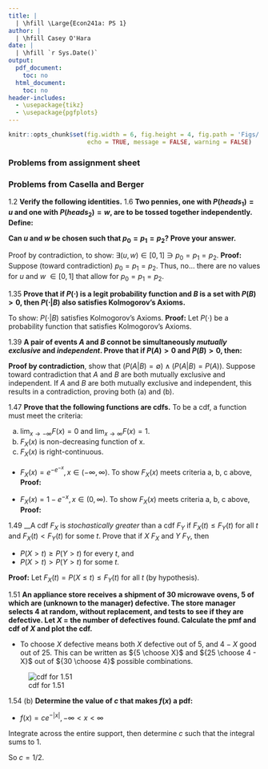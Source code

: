 ```yaml
---
title: | 
  | \hfill \Large{Econ241a: PS 1}
author: |
  | \hfill Casey O'Hara
date: |
  | \hfill `r Sys.Date()`
output:
  pdf_document:
    toc: no
  html_document:
    toc: no
header-includes: 
  - \usepackage{tikz}
  - \usepackage{pgfplots}
---
```


``` r

knitr::opts_chunk$set(fig.width = 6, fig.height = 4, fig.path = 'Figs/',
                      echo = TRUE, message = FALSE, warning = FALSE)
```

### Problems from assignment sheet

\begin{enumerate}
\item\textbf{The probability that it rains in city $A$ is 0.5, the probability
  that it rains in city $B$ is 0.3, and the probability that it rains in both 
  is 0.15. Find the probability of each of these events:}
  \begin{enumerate}
  \item It does not rain in either city. \\
  	Does not rain in $A$ = $P(A^c) = 1 - P(A)$ (and similar for $B$)
	  \begin{align*}
	    P(A^c \cap B^c) &= (1 - P(A)) * (1 - P(B))\\
	      &= 0.5 * 0.7 = 0.35
    \end{align*}

  \item It rains in both cities.
	  \begin{align*}
	    P(A \cap B) &= P(A) * P(B)\\
	      &= 0.5 * 0.3 = 0.15
    \end{align*}
    (also, given...)
    
  \item It rains in at least one city.
	  \begin{align*}
	    P(A \cup B) &= P(A) + P(B) - P(A \cap B)\\
	      &= 0.5 + 0.3 - 0.15 = 0.55
    \end{align*}
  \end{enumerate}

  \item\textbf{Consider two events $A$ and $B$ such that $P(A) = 1/5$ and 
    $P(B) = 1/3$. Find $P(B \cap A^c)$ for each of these cases:}
    \begin{enumerate}
    \item $A$ and $B$ are disjoint\\
      If $A$ and $B$ are disjoint, then $P(B \cap A^c) = P(B) = 1/3$.
    \item $B\subset A$\\
      For this specific circumstance, since $P(A) < P(B)$, $B$ cannot be a subset of $A$.  But in general, if $B \subset A$ then $\forall x \in B, x \in A$; so $\forall x \in B, x\not\in A^c$, so $P(B \cap A^c) = 0$.
    \item $P(B \cap A^c) = 1/7$\\
      $P(B \cap A^c) = P(B) - P(A \cap B)$ (from thm 1.2.9a) $ = 1/3 - 1/7 = \frac{4}{21}$
  \end{enumerate}

\item\textbf{Consider two events $A$ and $B$ with $P(A) = 0.4$ and 
  $P(B) = 0.7$.  Determine the minimum and maximum values of $P(A \cap B)$ 
  and the conditions under which each is attained.}\\
  The minimum occurs at $P(A \cap B) = P(A) + P(B) - 1 = 0.1$.\\
    \begin{tikzpicture}
      % a straight line segment
      \draw (1,0) -- (11,0);
      % the ticks and their labels
      \foreach \x  in {1,...,10}
        \draw[xshift=\x cm] (0pt,2pt) -- (0pt,-1pt) node[below,fill=white] {};
      % the thicker segment
      \draw[ultra thick] (1,.1) -- (8,.1);
      \draw[ultra thick, blue] (7,.2) -- (11,.2);
      \draw[ultra thick, red] (7,.3) -- (8,.3);
      % the labels
      \node[fill=white,draw=black,circle,inner sep=2pt,label=below:{$0.0$}] at (1,0) {};
      \node[fill=white,draw=black,circle,inner sep=2pt,label=below:{$1.0$}] at (11,0) {};
      \node at (4.5,.3) {$A$};
      \node[blue] at (9.5,.4) {$B$};
      \node[red] at (7.5,.5) {$A\cap B$};
    \end{tikzpicture}\\
  The maximum occurs when one set is a subset of the other; in this case when 
    $A \subset B$, and $P(A \cap B) = P(A) = 0.4$.\\
    \begin{tikzpicture}
      % a straight line segment
      \draw (1,0) -- (11,0);
      % the ticks and their labels
      \foreach \x  in {1,...,10}
        \draw[xshift=\x cm] (0pt,2pt) -- (0pt,-1pt) node[below,fill=white] {};
      % the thicker segment
      \draw[ultra thick] (2.3,.1) -- (9.3,.1);
      \draw[ultra thick, blue] (4.1,.2) -- (8.1,.2);
      \draw[ultra thick, red] (4.1,.3) -- (8.1,.3);
      % the labels
      \node[fill=white,draw=black,circle,inner sep=2pt,label=below:{$0.0$}] at (1,0) {};
      \node[fill=white,draw=black,circle,inner sep=2pt,label=below:{$1.0$}] at (11,0) {};
      \node at (2.8,.3) {$A$};
      \node[blue] at (8.3,.3) {$B$};
      \node[red] at (6.1,.5) {$A\cap B$};
    \end{tikzpicture}

\end{enumerate}

### Problems from Casella and Berger 

1.2  __Verify the following identities.__
\begin{enumerate}
\item $A - B = A - (A \cap B) = A \cap B^c$
  \begin{align*}
    A - B &= \{x:x \in A \land x \not\in B\} & \text{(def of set subtraction)}\\
      &= A \cap B^c & \text{left hand side = right hand side}\\[6 pt]
    A - (A \cap B) &= \{x:x \in A \land \neg (x \in A \land x \in B)\}
        & \text{(def of set subtraction)}\\
      &= A \cap (A \cap B)^c   & \text{(write as set operations)}\\
      &= A \cap (A^c \cup B^c) & \text{(DeMorgan's laws)}\\
      &= (A \cap A^c) \cup (A \cap B^c)  & \text{(distributivity)}\\
      &= 0 \cup (A \cap B^c) = (A \cap B^c) & \text{middle = right hand side}
  \end{align*}
  
\item $B = (B \cap A) \cup (B \cap A^c)$
  \begin{align*}
    (B \cap A) \cup (B \cap A^c) &= B \cap (A \cup A^c)  & \text{(un-distribute)}\\
    A \cup A^c &= \text{ universal set }\mathbb{U} 
        & \text{(set + complement = all values)}\\
    B \cap \mathbb{U} &= B
  \end{align*}
  
\item $B - A = (B \cap A^c)$
  \begin{align*}
    B - A &= \{x:x \in B \land x \not\in A\} & \text{(def of set subtraction)}\\
          &= \{x:x \in B\} \cap \{x:x \not\in A\} & \text{(split set definition)}\\
          &= B \cap A^c & \text{(rewrite as set operations)}
  \end{align*}

\item $A \cup B = A \cup (B \cap A^c)$
  \begin{align*}
    A \cup B     &= (A \cup B) \cap (A \cup A^c) & \text{(distributivity)}\\
    (A \cup A^c) &= \mathbb{U} & \text{(set + complement = all)}\\
    A \cup B     &= (A \cup B) \cap \mathbb{U} & \text{(substitute)}\\
                 &= (A \cup B)\\
  \end{align*}
\end{enumerate}

1.6 __Two pennies, one with $P(heads_1) = u$ and one with $P(heads_2) = w$, are to be tossed together independently.  Define:__
  \begin{itemize}
  \item $p_0 = P(0 \text{ heads occur})$
    \begin{align*}
      p_0 &= P(\neg heads_1 \land \neg heads_2) \\
          &= P(h_1^c) * P(h_2^c)\\
          &= (1 - u)(1 - w) = 1 - u - w + uw\\
    \end{align*}
  \item $p_1 = P(1 \text{ heads occurs})$
    \begin{align*}
      p_1 &= P(heads_1 \lor heads_2)\\
          &= P(h_1) + P(h_2) - P(h_1 \cap h_2)\\
          &= u + w - uw\\
    \end{align*}
  \item $p_2 = P(2 \text{ heads occur})$
    \begin{align*}
      p_2 &= P(heads_1 \land heads_2)\\
          &= P(h_1) * P(h_2)\\
          &= uw\\
    \end{align*}
  \end{itemize}
  
  __Can $u$ and $w$ be chosen such that $p_0 = p_1 = p_2$? Prove your answer.__
  
  Proof by contradiction, to show: $\exists (u, w) \in [0, 1] \ni p_0 = p_1 = p_2$.
  __Proof:__  Suppose (toward contradiction) $p_0 = p_1 = p_2$.
  \begin{align*}
    &\Longrightarrow 1 - u - w + uw = u + w - uw = uw   &\text{(from defs above)}\\
    &\Longrightarrow 1 - u - w = u + w = 0              &\text{(subtract uw)}\\
    &\Longrightarrow (u + w = 1) \land (u + w = 0)      &\text{Aha! a contradiction!}
    & & \blacksquare
  \end{align*}
  Thus, no...  there are no values for $u$ and $w$ $\in [0, 1]$ that allow for $p_0 = p_1 = p_2$.

1.35 __Prove that if $P(\cdot)$ is a legit probability function and $B$ is a set with $P(B) > 0$, then $P(\cdot | B)$ also satisfies Kolmogorov's Axioms.__

  To show: $P(\cdot | B)$ satisfies Kolmogorov's Axioms.
  __Proof:__  Let $P(\cdot)$ be a probability function that satisfies Kolmogorov's Axioms.
  \begin{align*}
    &\Longrightarrow P(\cdot) \geq 0, \forall \cdot  & \text{(by axiom 1)}\\
    &\Longrightarrow P(\cdot | B) = P(\cdot \cap B) / P(B)   & \text{(Bayes thm)}\\
    &\Longrightarrow P(\cdot \cap B) / P(B) \geq 0  & \text{(all components +)}\\
    &\Longrightarrow P(\cdot | B) \geq 0            &\text{(satisfies axiom 1)}\\[6 pt]
    &\Longrightarrow P(S) = 1                       & \text{(by axiom 2)}\\
    &\Longrightarrow P(S|B) = P(S \cap B) / P(B)    & \text{(Bayes thm)}\\
    &\Longrightarrow P(S|B) = P(B)/P(B) = 1         & \text{(satisfies axiom 2)}\\[6 pt]
    &\Longrightarrow \text{if $A_1, A_2,...$ are pairwise disjoint, }
      P(\bigcup_{i=1}^\infty A_i) = \sum_{i=1}^\infty P(A_i) &\text{(by axiom 3)}\\
    &\Longrightarrow P(\bigcup_{i=1}^\infty A_i|B) = 
        \frac{P(\bigcup_{i=1}^\infty A_i \cap B)}{P(B)} 
        &\text{(Bayes thm)}\\
    &\Longrightarrow P(\bigcup_{i=1}^\infty A_i|B) = 
        \frac{\sum_{i=1}^\infty P(A_i \cap B)}{P(B)} 
        &\text{(by axiom 3)}\\
    &\Longrightarrow P(\bigcup_{i=1}^\infty A_i|B) = 
        \sum_{i=1}^\infty \frac{P(A_i \cap B)}{P(B)} 
        &\text{(distribute $1/P(B)$ into sum)}\\
    &\Longrightarrow P(\bigcup_{i=1}^\infty A_i|B) = 
        \sum_{i=1}^\infty P(A_i | B)
        &\text{(satisfies axiom 3)}\\
    & & \blacksquare
  \end{align*}

1.39 __A pair of events $A$ and $B$ connot be simultaneously _mutually exclusive_ and _independent_.  Prove that if $P(A) > 0$ and $P(B) > 0$, then:__

  \begin{itemize}
  \item If $A$ and $B$ are mutually exclusive, they cannot be independent.
  \item If $A$ and $B$ are independent, they cannot be mutually exclusive.
  \end{itemize}
  __Proof by contradiction__, show that $(P(A|B) = \emptyset) \land (P(A|B) = P(A))$.
  Suppose toward contradiction that $A$ and $B$ are both mutually exclusive and independent.
  \begin{align*}
    &\Longleftrightarrow A \cap B = 0   &\text{(def of mutually exclusive)}\\
    &\Longleftrightarrow P(A|B) = P(A)  &\text{(def of independent)}\\
    &\Longleftrightarrow P(A|B) = \frac{P(A \cap B)}{P(B)} &\text{(Bayes thm)}\\
    &\Longleftrightarrow P(A|B) = \frac{0}{P(B)}   &\text{(from mutually exclusive)}\\
    &\Longleftrightarrow P(A|B) = 0 = P(A)         &\text{contradiction!}\\
    & & \blacksquare
  \end{align*}
  If $A$ and $B$ are both mutually exclusive and independent, this results in a 
    contradiction, proving both (a) and (b).
  
1.47 __Prove that the following functions are cdfs.__  To be a cdf, a function must meet the criteria:

  a. $\lim_{x \rightarrow -\infty}F(x) = 0$ and $\lim_{x \rightarrow \infty}F(x) = 1$.
  b. $F_X(x)$ is non-decreasing function of x.
  c. $F_X(x)$ is right-continuous.

  * $F_X(x) = e^{-e^{-x}}, x \in (-\infty, \infty)$.  To show $F_X(x)$ meets criteria a, b, c above,  __Proof:__
  
    \begin{align*}
      &\Longrightarrow \lim_{x \rightarrow -\infty}e^{-e^{-x}} = 
        e^{-e^\infty} = e^{-\infty} = 0\\
      &\Longrightarrow \lim_{x \rightarrow \infty}e^{-e^{-x}} = 
        e^{-e^{-\infty}} = e^{0} = 1\\
      &\Longrightarrow F_X(x) \text{ meets limits (criteria a)}\\[6 pt]
      &\Longrightarrow \frac{d(e^{-e^{-x}})}{dx} = e^{-e^{-x} - x}\\
      &\Longrightarrow \frac{d(e^{-e^{-x}})}{dx} > 0, \forall x\\
      &\Longrightarrow F_X(x) \text{ is increasing function of $x$}\\[6 pt]
      &\Longrightarrow F_X(x) \text{ is exponential, thus continuous over all $x$}\\
      && \blacksquare
    \end{align*}

  * $F_X(x) = 1 - e^{-x}, x \in (0, \infty)$.  To show $F_X(x)$ meets criteria a, b, c above,  __Proof:__
  
    \begin{align*}
      &\Longrightarrow \text{approaching 0 from above, } \lim_{x \rightarrow 0}1 - e^{-x} = 
        1 - e^{0} = 0\\
      &\Longrightarrow \text{below 0, $F_X(x) = 0$, so } \lim_{x \rightarrow -\infty}0 = 0\\
      &\Longrightarrow \lim_{x \rightarrow \infty}1 - e^{-x} = 
        1 - 0 = 1\\
      &\Longrightarrow F_X(x) \text{ meets limits (criteria a)}\\[6 pt]
      &\Longrightarrow \frac{d(1 - e^{-x})}{dx} = e^{-x}\\
      &\Longrightarrow \frac{d(1 - e^{-x})}{dx} > 0, \forall x\\
      &\Longrightarrow F_X(x) \text{ is increasing function of $x$}\\[6 pt]
      &\Longrightarrow F_X(x) \text{ is exponential for $x>0$ and 0 else, 
        thus continuous over all $x$}\\
      && \blacksquare
    \end{align*}
  

1.49 __A cdf $F_X$ is _stochastically greater_ than a cdf $F_Y$ if $F_X(t) \leq F_Y(t)$ for all $t$ and $F_X(t) < F_Y(t)$ for some $t$.  Prove that if $X ~ F_X$ and $Y ~ F_Y$, then

* $P(X > t) \geq P(Y > t)$ for every $t$, and
* $P(X > t) > P(Y > t)$ for some $t$.

__Proof:__  Let $F_X(t) = P(X \leq t) \leq F_Y(t)$ for all $t$ (by hypothesis).
\begin{align*}
  &\Longrightarrow F_X(t) = P(X \leq t) \leq 
    F_Y(t) = P(Y \leq t)  &\text{(def of CDF)}\\
  &\Longrightarrow -F_X(t) = -P(X \leq t) \geq
    -F_Y(t) = -P(Y \leq t) &\text{(multiply by -1, flip inequality)}\\
  &\Longrightarrow 1 - F_X(t) = 1 - P(X \leq t) \geq
    1 - F_Y(t) = 1 - P(Y \leq t) &\text{(add 1 each side)}\\
  &\Longrightarrow 1 - F_X(t) = P(X > t) \geq
    1 - F_Y(t) = P(Y > t) &(1 - P(x) = P(x^c))\\
  &\Longrightarrow P(X > t) \geq P(Y > t) \text { for all $t$}\\[6 pt]
  &\Longrightarrow P(X > t) > P(Y > t) \text { for some $t$} 
    &\text{(same process for > as for $\geq$)}\\
  & & \blacksquare
\end{align*}

1.51 __An appliance store receives a shipment of 30 microwave ovens, 5 of which are (unknown to the manager) defective.  The store manager selects 4 at random, without replacement, and tests to see if they are defective.  Let $X$ = the number of defectives found.  Calculate the pmf and cdf of $X$ and plot the cdf.__

* To choose $X$ defective means both $X$ defective out of 5, and $4 - X$ good 
  out of 25.  This can be written as ${5 \choose X}$ and ${25 \choose 4 - X}$ 
  out of ${30 \choose 4}$ possible combinations.
  
  \begin{align*}
    f_X(x) = \begin{cases}
      \frac{{5 \choose 0}{25 \choose 4}}{{30 \choose 4}}
        = \frac{\frac{5!}{0!5!}*\frac{25!}{4!21!}}{\frac{30!}{4!26!}}
        = 12650/27405 = .46159, & X = 0\\
      \frac{{5 \choose 1}{25 \choose 3}}{{30 \choose 4}}
        = \frac{\frac{5!}{1!4!}*\frac{25!}{3!22!}}{\frac{30!}{4!26!}}
        = 11500/27405 = .41963, & X = 1\\
      \frac{{5 \choose 2}{25 \choose 2}}{{30 \choose 4}}
        = \frac{\frac{5!}{2!3!}*\frac{25!}{2!23!}}{\frac{30!}{4!26!}}
        = 3000/27405 = .10947, & X = 2\\
      \frac{{5 \choose 3}{25 \choose 1}}{{30 \choose 4}}
        = \frac{\frac{5!}{3!2!}*\frac{25!}{1!24!}}{\frac{30!}{4!26!}}
        = 250/27405 = .00912, & X = 3\\
      \frac{{5 \choose 4}{25 \choose 0}}{{30 \choose 4}}
        = \frac{\frac{5!}{4!1!}*\frac{25!}{0!25!}}{\frac{30!}{4!26!}}
        = 5/27405 = .000182, & X = 4\\
      0, &\text{else}
    \end{cases}
  \end{align*}
  \begin{align*}
    F_X(x) = \begin{cases}
      0, & X < 0\\
      .46159, & X < 1\\
      .88122, & X < 2\\
      .99069, & X < 3\\
      .99981, & X < 4\\
      1, & X \geq 4
    \end{cases}
  \end{align*}
    
![cdf for 1.51](ps1_plot.png)

1.54 (b) __Determine the value of $c$ that makes $f(x)$ a pdf:__

* $f(x) = ce^{-|x|}, -\infty < x < \infty$

Integrate across the entire support, then determine $c$ such that the integral sums to 1.

\begin{align*}
  \int_{-\infty}^{\infty} f(x) &= \int_{-\infty}^0 ce^{x}dx + \int_{0}^\infty ce^{-x}dx\\
  &= ce^x |_{-\infty}^0 + -ce^{-x} |_0^\infty\\
  &= c(1 - 0) - c(0 - 1) = 2c
\end{align*}

So $c = 1/2$.
